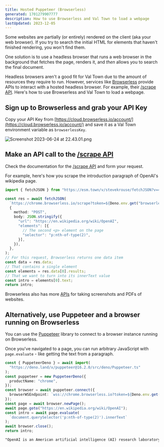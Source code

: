 ```yaml
---
title: Hosted Puppeteer (Browserless)
generated: 1701279907777
description: How to use Browserless and Val Town to load a webpage
lastUpdated: 2023-12-05
---
```


Some websites are partially (or entirely) rendered on the client (aka your web
browser). If you try to search the initial HTML for elements that haven't
finished rendering, you won't find them.

One solution is to use a headless browser that runs a web browser in the
background that fetches the page, renders it, and _then_ allows you to search
the final document.

Headless browsers aren't a good fit for Val Town due to the amount of resources
they require to run. However, services like [Browserless](https://browserless.io/)
provide APIs to interact with a hosted headless browser. For example, their
[/scrape API](https://www.browserless.io/docs/scrape). Here's how to use
Browserless and Val Town to load a webpage.

## Sign up to Browserless and grab your API Key

Copy your API Key from
[https://cloud.browserless.io/account/](https://cloud.browserless.io/account/)
and save it as a Val Town environment variable as `browserlessKey`.

![Screenshot 2023-06-24 at 22.43.01.png](./hosted-puppeteer-browserless/screenshot_2023-06-24_at_224301.png)

## Make an API call to the [/scrape API](https://www.browserless.io/docs/scrape)

Check the documentation for the
[/scrape API](https://www.browserless.io/docs/scrape) and form your request.

For example, here's how you scrape the introduction paragraph of OpenAI's
wikipedia page.

```ts val
import { fetchJSON } from "https://esm.town/v/stevekrouse/fetchJSON?v=41";

const res = await fetchJSON(
  `https://chrome.browserless.io/scrape?token=${Deno.env.get("browserlessKey")}`,
  {
    method: "POST",
    body: JSON.stringify({
      "url": "https://en.wikipedia.org/wiki/OpenAI",
      "elements": [{
        // The second <p> element on the page
        "selector": "p:nth-of-type(2)",
      }],
    }),
  },
);
// For this request, Browserless returns one data item
const data = res.data;
// That contains a single element
const elements = res.data[0].results;
// That we want to turn into its innerText value
const intro = elements[0].text;
return intro;
```

Browserless also has more [APIs](https://www.browserless.io/docs/start) for
taking screenshots and PDFs of websites.

## Alternatively, use Puppeteer and a browser running on Browserless

You can use the [Puppeteer](https://pptr.dev/) library to connect to a browser
instance running on Browserless.

Once you've navigated to a page, you can run arbitrary JavaScript with
`page.evaluate` - like getting the text from a paragraph.

```ts val
const { PuppeteerDeno } = await import(
  "https://deno.land/x/puppeteer@16.2.0/src/deno/Puppeteer.ts"
);
const puppeteer = new PuppeteerDeno({
  productName: "chrome",
});
const browser = await puppeteer.connect({
  browserWSEndpoint: `wss://chrome.browserless.io?token=${Deno.env.get("browserlessKey")}`,
});
const page = await browser.newPage();
await page.goto("https://en.wikipedia.org/wiki/OpenAI");
const intro = await page.evaluate(
  `document.querySelector('p:nth-of-type(2)').innerText`
);
await browser.close();
return intro;
```

```txt title="Val output"
"OpenAI is an American artificial intelligence (AI) research laboratory consisting of the non-profit OpenAI Incorporated and its for-profit subsidiary corporation OpenAI Limited Partnership. OpenAI conducts AI research with the declared intention of promoting and developing friendly AI."
```
